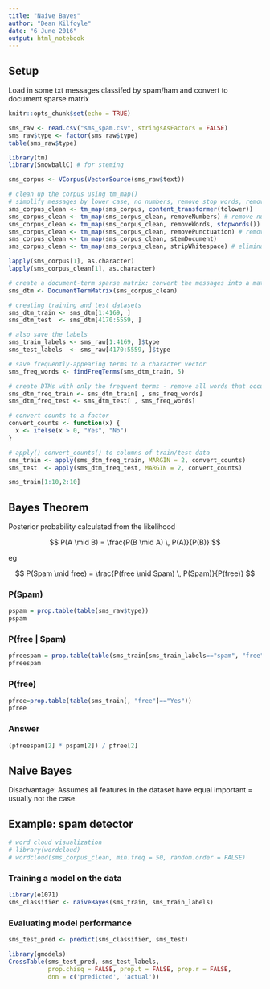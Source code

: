 ```yaml
---
title: "Naive Bayes"
author: "Dean Kilfoyle"
date: "6 June 2016"
output: html_notebook
---
```


## Setup

Load in some txt messages classifed by spam/ham and convert to document sparse matrix

```r
knitr::opts_chunk$set(echo = TRUE)
```

```r
sms_raw <- read.csv("sms_spam.csv", stringsAsFactors = FALSE)
sms_raw$type <- factor(sms_raw$type)
table(sms_raw$type)
```

```r
library(tm)
library(SnowballC) # for steming

sms_corpus <- VCorpus(VectorSource(sms_raw$text))

# clean up the corpus using tm_map()
# simplify messages by lower case, no numbers, remove stop words, remove punctuation, simplify words to stem eg learning to learn
sms_corpus_clean <- tm_map(sms_corpus, content_transformer(tolower))
sms_corpus_clean <- tm_map(sms_corpus_clean, removeNumbers) # remove numbers
sms_corpus_clean <- tm_map(sms_corpus_clean, removeWords, stopwords()) # remove stop words
sms_corpus_clean <- tm_map(sms_corpus_clean, removePunctuation) # remove punctuation
sms_corpus_clean <- tm_map(sms_corpus_clean, stemDocument)
sms_corpus_clean <- tm_map(sms_corpus_clean, stripWhitespace) # eliminate unneeded whitespace

lapply(sms_corpus[1], as.character)
lapply(sms_corpus_clean[1], as.character)
```


```r
# create a document-term sparse matrix: convert the messages into a matrix of 1 row per message and 1 col per word
sms_dtm <- DocumentTermMatrix(sms_corpus_clean)

# creating training and test datasets
sms_dtm_train <- sms_dtm[1:4169, ]
sms_dtm_test  <- sms_dtm[4170:5559, ]

# also save the labels
sms_train_labels <- sms_raw[1:4169, ]$type
sms_test_labels  <- sms_raw[4170:5559, ]$type

# save frequently-appearing terms to a character vector
sms_freq_words <- findFreqTerms(sms_dtm_train, 5)

# create DTMs with only the frequent terms - remove all words that occur in less than 5 messages
sms_dtm_freq_train <- sms_dtm_train[ , sms_freq_words]
sms_dtm_freq_test <- sms_dtm_test[ , sms_freq_words]

# convert counts to a factor
convert_counts <- function(x) {
  x <- ifelse(x > 0, "Yes", "No")
}

# apply() convert_counts() to columns of train/test data
sms_train <- apply(sms_dtm_freq_train, MARGIN = 2, convert_counts)
sms_test  <- apply(sms_dtm_freq_test, MARGIN = 2, convert_counts)

sms_train[1:10,2:10]
```

## Bayes Theorem

Posterior probability calculated from the likelihood

$$ P(A \mid B) = \frac{P(B \mid A) \, P(A)}{P(B)} $$

eg

$$ P(Spam \mid free) = \frac{P(free \mid Spam) \, P(Spam)}{P(free)} $$

### P(Spam)

```r
pspam = prop.table(table(sms_raw$type))
pspam
```

### P(free | Spam)

```r
pfreespam = prop.table(table(sms_train[sms_train_labels=="spam", "free"]=="Yes"))
pfreespam
```

### P(free)

```r
pfree=prop.table(table(sms_train[, "free"]=="Yes"))
pfree
```

### Answer

```r
(pfreespam[2] * pspam[2]) / pfree[2]
```

## Naive Bayes

Disadvantage: Assumes all features in the dataset have equal important = usually not the case.

## Example: spam detector
 
```r
# word cloud visualization
# library(wordcloud)
# wordcloud(sms_corpus_clean, min.freq = 50, random.order = FALSE)
```

### Training a model on the data 

```r
library(e1071)
sms_classifier <- naiveBayes(sms_train, sms_train_labels)
```

### Evaluating model performance

```r
sms_test_pred <- predict(sms_classifier, sms_test)

library(gmodels)
CrossTable(sms_test_pred, sms_test_labels,
           prop.chisq = FALSE, prop.t = FALSE, prop.r = FALSE,
           dnn = c('predicted', 'actual'))
```


